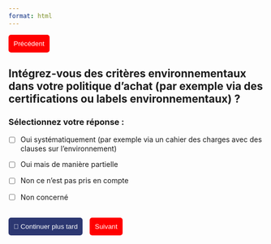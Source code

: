 ```yaml
---
format: html
---
```


<div style='text-align: left; margin-bottom: 20px;'>
<button onclick="window.location.href='question_7.html'" style='background-color: red; color: white; border: none; padding: 10px; border-radius: 5px; cursor: pointer;'>Précédent</button>
</div>

## Intégrez-vous des critères environnementaux dans votre politique d'achat (par exemple via des certifications ou labels environnementaux) ?

### Sélectionnez votre réponse :

- [ ] Oui systématiquement (par exemple via un cahier des charges avec des clauses sur l'environnement)

- [ ] Oui mais de manière partielle

- [ ] Non ce n'est pas pris en compte

- [ ] Non concerné

<br>
<button id='continuer' onclick='sauvegarderReponses()' style='background-color: #2c3771; color: white; border: none; padding: 10px; border-radius: 5px; cursor: pointer; margin-right: 10px;'>📌 Continuer plus tard</button>
<button onclick="window.location.href='question_9.html'" style='background-color: red; color: white; border: none; padding: 10px; border-radius: 5px; cursor: pointer;' >Suivant</button>


<script>
document.getElementById('quiz-form').addEventListener('submit', function(event) {
  event.preventDefault();
  let responses = [];
  document.querySelectorAll('input[type=checkbox]:checked').forEach((checkbox) => {
    responses.push(checkbox.value);
  });
  localStorage.setItem('reponses_q8', JSON.stringify(responses));
  alert('Réponse enregistrée !');
});
</script>
<script>
function sauvegarderReponses() {
  let responses = [];
  document.querySelectorAll('input[type=checkbox]:checked').forEach((checkbox) => {
    responses.push(checkbox.value);
  });
  localStorage.setItem('reponses_q8', JSON.stringify(responses));
  alert('✔ Réponses enregistrées ! Vous pouvez revenir plus tard.');
}
</script>

